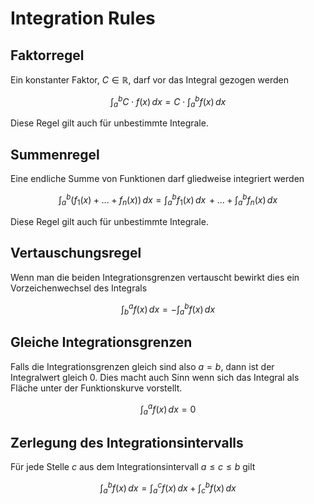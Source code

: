 # Integration Rules

## Faktorregel

Ein konstanter Faktor, $C \in \mathbb{R}$, darf vor das Integral gezogen werden

$$\int_{a}^{b}{C \cdot f(x)\,dx}=C\cdot \int_{a}^{b}{f(x)\,dx}$$

Diese Regel gilt auch für unbestimmte Integrale.

## Summenregel

Eine endliche Summe von Funktionen darf gliedweise integriert werden

$$\int_{a}^{b}{(f_1(x)+...+f_n(x))\,dx}=\int_{a}^{b}{f_1(x)\,dx}\,+...+ \int_{a}^{b}{f_n(x)\,dx}$$

Diese Regel gilt auch für unbestimmte Integrale.

## Vertauschungsregel

Wenn man die beiden Integrationsgrenzen vertauscht bewirkt dies ein Vorzeichenwechsel des Integrals

$$\int_{b}^{a}{f(x)\,dx}=-\int_{a}^{b}{f(x)\,dx}$$

## Gleiche Integrationsgrenzen

Falls die Integrationsgrenzen gleich sind also $a=b$, dann ist der Integralwert gleich 0. Dies macht auch Sinn wenn sich das Integral als Fläche unter der Funktionskurve vorstellt.

$$\int_{a}^{a}{f(x)\,dx}=0$$

## Zerlegung des Integrationsintervalls

Für jede Stelle $c$ aus dem Integrationsintervall $a\leq c \leq b$ gilt

$$\int_{a}^{b}{f(x)\,dx}=\int_{a}^{c}{f(x)\,dx}+\int_{c}^{b}{f(x)\,dx}$$
